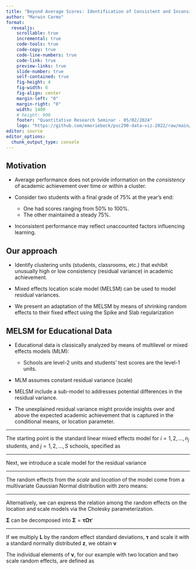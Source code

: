 ```yaml
---
title: "Beyond Average Scores: Identification of Consistent and Inconsistent Academic Achievement"
author: "Marwin Carmo"
format: 
  revealjs:
    scrollable: true
    incremental: true
    code-tools: true
    code-copy: true
    code-line-numbers: true
    code-link: true
    preview-links: true
    slide-number: true
    self-contained: true
    fig-height: 4
    fig-width: 6
    fig-align: center
    margin-left: "0"
    margin-right: "0"
    width: 1400
    # height: 900
    footer: "Quantitative Research Seminar - 05/02/2024"
    logo: "https://github.com/emoriebeck/psc290-data-viz-2022/raw/main/01-week1-intro/02-code/02-images/ucdavis_logo_blue.png"
editor: source
editor_options: 
  chunk_output_type: console
---
```


## Motivation

- Average performance does not provide information on the *consistency* of academic achievement over time or within a cluster.

- Consider two students with a final grade of 75% at the year's end:
  - One had scores ranging from 50% to 100%.
  - The other maintained a steady 75%.

- Inconsistent performance may reflect unaccounted factors influencing learning.

## Our approach

- Identify clustering units (students, classrooms, etc.) that exhibit unusually high or low consistency (residual variance) in academic achievement.

- Mixed effects location scale model (MELSM) can be used to model residual variances.

- We present an adaptation of the MELSM by means of shrinking random effects to their fixed effect using the Spike and Slab regularization

## MELSM for Educational Data

- Educational data is classically analyzed by means of multilevel or mixed effects models (MLM):
  - Schools are level-2 units and students' test scores are the level-1 units.

- MLM assumes constant residual variance (scale)

- MELSM include a sub-model to addresses potential differences in the residual variance.

- The unexplained residual variance might provide insights over and above the expected academic achievement
that is captured in the conditional means, or location parameter.

---

The starting point is the standard linear mixed effects model for $i = 1,2,...,n_j$ students, and $j = 1, 2, \ldots, S$ schools, specified as


\begin{equation}
  \label{eq:mixedmodel-lvl1}
  \textrm{Level 1:} \quad y_{ij} = \beta_{0j} + \beta_{1j} X_{ij} + e_{ij}
\end{equation}

\begin{aligned}
  \label{eq:mixedmodel-lvl2}
  \textrm{Level 2:}\quad \beta_{0j} &= \gamma_{00} + \gamma_{01}W_j + u_{0j} \\
                       \beta_{1j} &= \gamma_{10} + \gamma_{11}W_j + u_{1j}
\end{aligned}

\begin{equation}
  \label{eq:bcov}
  \begin{pmatrix} u_0 \\ u_1 \end{pmatrix} \sim \mathcal{N}
    \begin{Bmatrix} 
        \begin{pmatrix} 0 \\ 0  \end{pmatrix},
        \begin{pmatrix} \tau^2_{u_{0}} \\ \tau_{u_{0}u_{1}} & \tau^2_{u_{1}}
        \end{pmatrix}
    \end{Bmatrix}
\end{equation}

\begin{equation}
  e_{ij} \sim \mathcal{N} (0, \sigma_{\epsilon}^2)
\end{equation}

---

Next, we introduce a scale model for the residual variance

\begin{equation}
  \label{eq:var-lvl1}
  \textrm{Level 1:} \quad \sigma^2_{\epsilon_{ij}} = \exp(\alpha_{0j} + \alpha_{1j}X_{ij})
\end{equation}

\begin{aligned}
  \label{eq:var-lvl2}
  \textrm{Level 2:}\quad \alpha_{0j} &= \eta_{00} + \eta_{01}X_j + t_{0j} \\
                       \alpha_{1j} &= \eta_{10} + \eta_{11}X_j + t_{1j}
\end{aligned}

---

The random effects from the *scale* and *location* of the model come from a multivariate Gaussian Normal distribution with zero means:

\begin{equation}
  \label{eq:random-cov}
  \textbf{v}=
  \begin{bmatrix} u_0 \\ u_1 \\ t_0 \\ t_1 \end{bmatrix} \sim \mathcal{N}
    \begin{Bmatrix} 
        \boldsymbol{0}=
        \begin{bmatrix} 0 \\ 0 \\ 0 \\ 0 \end{bmatrix},
        \boldsymbol{\Sigma}=
        \begin{bmatrix} \tau^2_{u_0} \\ 
                        \tau_{u_0u_1} & \tau^2_{u_1} \\
                        \tau_{u_0t_0} & \tau_{u_1t_0} & \tau^2_{t_0} \\
                        \tau_{u_0t_1} & \tau_{u_1t_1} & \tau_{t_0t_1} & \tau^2_{t_1}
        \end{bmatrix}
    \end{Bmatrix}
\end{equation}

---

Alternatively, we can express the relation among the random effects on the location and scale models via the Cholesky parameterization.

$\boldsymbol{\Sigma}$ can be decomposed into $\bm\Sigma = \bm{\tau}\bm{\Omega\tau}'$

\begin{equation}
\label{eq:cholesky_approach}
\textbf{L} = 
    \begin{pmatrix}
        1 & 0 & 0 & 0\\
        \rho_{u_0u_1} & \sqrt{1 - l^2_{21}} & 0 & 0 \\
        \rho_{u_0t_0} & \frac{\rho_{u_1t_0} - l_{21} l_{31}}{l_{22}} & \sqrt{1 - l^2_{31} - l^2_{32}} & 0\\
        \rho_{u_0t_1} & \frac{\rho_{u_1t_1} - l_{21} l_{41}}{l_{22}} & \frac{\rho_{t_0t_1} - l_{31} l_{41} - l_{32} l_{42}}{l_{33}} & \sqrt{1 - l^2_{41} - l^2_{42} - l^2_{43}}
    \end{pmatrix}
\end{equation}

---

If we multiply $\textbf{L}$ by the random effect standard deviations, $\bm{\tau}$ and scale it with a standard normally distributed $\bm{z}$, we obtain $\textbf{v}$

\begin{equation}
    \textbf{v} = \bm{\tau}\textbf{L}\bm{z}.
\end{equation}
The individual elements of $\textbf{v}$, for our example with two location and two scale random effects, are defined as
\begin{equation}
\begin{aligned}
    u_0 &= \tau_{u_0}z_1\\
    u_1 &= \tau_{u_1}(\rho_{u_ou_1}z_1 + z_2\sqrt{1-l_{21}^2})\\
    t_0 &= \tau_{t_0}(\rho_{u_ot_0}z_1 + l_{32}z_2 + z_3\sqrt{1-l_{31}^2-l_{32}^2})\\
    t_1 &= \tau_{t_1}(\rho_{u_ot_1}z_1 + l_{42}z_2 + l_{43}z_3 + z_4\sqrt{1-l_{41}^2-l_{31}^2-l_{32}^2})
\end{aligned}
\end{equation}